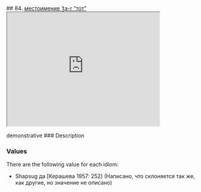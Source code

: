 ## 84. <a href =  'https://agricolamz.github.io/The_Circassian_Isoglosses_Database/84.html'>местоимение ǯa-r "тот"</a><div class='box'><iframe src='https://agricolamz.github.io/The_Circassian_Isoglosses_Database/84.html' width = '400px' height = '300px'></iframe></div>demonstrative
### Description



### Values
There are the following value for each idiom:

* Shapsug  да [Керашева 1957: 252] (Написано, что склоняется так же, как другие, но значение не описано)

